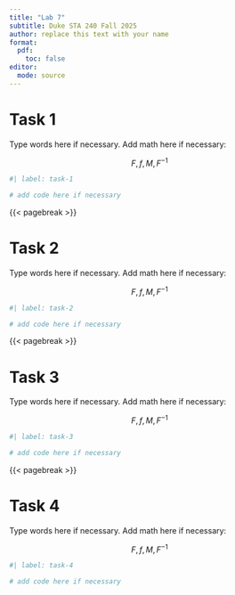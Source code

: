 ```yaml
---
title: "Lab 7"
subtitle: Duke STA 240 Fall 2025
author: replace this text with your name
format: 
  pdf:
    toc: false
editor: 
  mode: source
---
```


# Task 1

Type words here if necessary. Add math here if necessary:

$$
F, f, M, F^{-1}
$$

```r
#| label: task-1

# add code here if necessary
```

{{< pagebreak >}}

# Task 2

Type words here if necessary. Add math here if necessary:

$$
F, f, M, F^{-1}
$$

```r
#| label: task-2

# add code here if necessary
```

{{< pagebreak >}}

# Task 3

Type words here if necessary. Add math here if necessary:

$$
F, f, M, F^{-1}
$$

```r
#| label: task-3

# add code here if necessary
```

{{< pagebreak >}}

# Task 4

Type words here if necessary. Add math here if necessary:

$$
F, f, M, F^{-1}
$$

```r
#| label: task-4

# add code here if necessary
```

